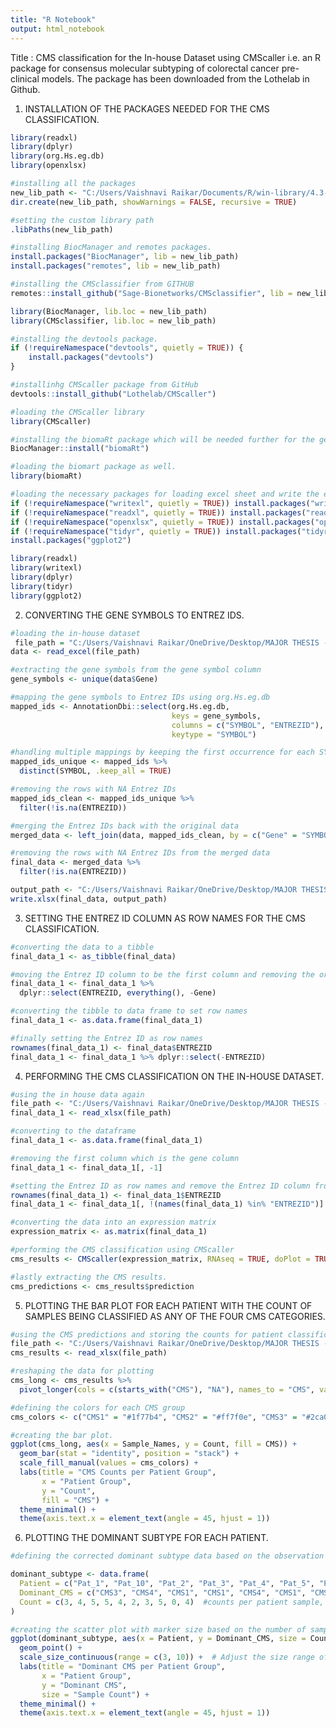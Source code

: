 ---
title: "R Notebook"
output: html_notebook
---

Title : CMS classification for the In-house Dataset using CMScaller i.e. an R package for consensus molecular subtyping of colorectal cancer pre-clinical models. The package has been downloaded from the Lothelab in Github.

1. INSTALLATION OF THE PACKAGES NEEDED FOR THE CMS CLASSIFICATION. 

```{r}
library(readxl)
library(dplyr)
library(org.Hs.eg.db)
library(openxlsx)

#installing all the packages 
new_lib_path <- "C:/Users/Vaishnavi Raikar/Documents/R/win-library/4.3-project"
dir.create(new_lib_path, showWarnings = FALSE, recursive = TRUE)

#setting the custom library path
.libPaths(new_lib_path)

#installing BiocManager and remotes packages.
install.packages("BiocManager", lib = new_lib_path)
install.packages("remotes", lib = new_lib_path)

#installing the CMSclassifier from GITHUB 
remotes::install_github("Sage-Bionetworks/CMSclassifier", lib = new_lib_path)

library(BiocManager, lib.loc = new_lib_path)
library(CMSclassifier, lib.loc = new_lib_path)

#installing the devtools package.
if (!requireNamespace("devtools", quietly = TRUE)) {
    install.packages("devtools")
}

#installinhg CMScaller package from GitHub
devtools::install_github("Lothelab/CMScaller")

#loading the CMScaller library
library(CMScaller)

#installing the biomaRt package which will be needed further for the gene identifer conversion.
BiocManager::install("biomaRt")

#loading the biomart package as well.
library(biomaRt)

#loading the necessary packages for loading excel sheet and write the excel sheet as well.
if (!requireNamespace("writexl", quietly = TRUE)) install.packages("writexl")
if (!requireNamespace("readxl", quietly = TRUE)) install.packages("readxl")
if (!requireNamespace("openxlsx", quietly = TRUE)) install.packages("openxlsx")
if (!requireNamespace("tidyr", quietly = TRUE)) install.packages("tidyr")
install.packages("ggplot2")

library(readxl)
library(writexl)
library(dplyr)
library(tidyr)
library(ggplot2)
```

2. CONVERTING THE GENE SYMBOLS TO ENTREZ IDS. 

```{r}
#loading the in-house dataset
 file_path = "C:/Users/Vaishnavi Raikar/OneDrive/Desktop/MAJOR THESIS - VAISHNAVI/In house dataset.xlsx"
data <- read_excel(file_path)

#extracting the gene symbols from the gene symbol column
gene_symbols <- unique(data$Gene)

#mapping the gene symbols to Entrez IDs using org.Hs.eg.db
mapped_ids <- AnnotationDbi::select(org.Hs.eg.db,
                                    keys = gene_symbols,
                                    columns = c("SYMBOL", "ENTREZID"),
                                    keytype = "SYMBOL")

#handling multiple mappings by keeping the first occurrence for each SYMBOL
mapped_ids_unique <- mapped_ids %>%
  distinct(SYMBOL, .keep_all = TRUE)

#removing the rows with NA Entrez IDs
mapped_ids_clean <- mapped_ids_unique %>%
  filter(!is.na(ENTREZID))

#merging the Entrez IDs back with the original data
merged_data <- left_join(data, mapped_ids_clean, by = c("Gene" = "SYMBOL"))

#removing the rows with NA Entrez IDs from the merged data
final_data <- merged_data %>%
  filter(!is.na(ENTREZID))

output_path <- "C:/Users/Vaishnavi Raikar/OneDrive/Desktop/MAJOR THESIS - VAISHNAVI/In house dataset_converted.xlsx"
write.xlsx(final_data, output_path) 

```

3. SETTING THE ENTREZ ID COLUMN AS ROW NAMES FOR THE CMS CLASSIFICATION.

```{r}

#converting the data to a tibble
final_data_1 <- as_tibble(final_data)

#moving the Entrez ID column to be the first column and removing the original Gene column
final_data_1 <- final_data_1 %>%
  dplyr::select(ENTREZID, everything(), -Gene)

#converting the tibble to data frame to set row names
final_data_1 <- as.data.frame(final_data_1)

#finally setting the Entrez ID as row names
rownames(final_data_1) <- final_data$ENTREZID
final_data_1 <- final_data_1 %>% dplyr::select(-ENTREZID)


```


4. PERFORMING THE CMS CLASSIFICATION ON THE IN-HOUSE DATASET.

```{r}

#using the in house data again
file_path <- "C:/Users/Vaishnavi Raikar/OneDrive/Desktop/MAJOR THESIS - VAISHNAVI/In house dataset_converted.xlsx"
final_data_1 <- read_xlsx(file_path)

#converting to the dataframe
final_data_1 <- as.data.frame(final_data_1)

#removing the first column which is the gene column
final_data_1 <- final_data_1[, -1]

#setting the Entrez ID as row names and remove the Entrez ID column from the data
rownames(final_data_1) <- final_data_1$ENTREZID
final_data_1 <- final_data_1[, !(names(final_data_1) %in% "ENTREZID")]

#converting the data into an expression matrix
expression_matrix <- as.matrix(final_data_1)

#performing the CMS classification using CMScaller
cms_results <- CMScaller(expression_matrix, RNAseq = TRUE, doPlot = TRUE)

#lastly extracting the CMS results. 
cms_predictions <- cms_results$prediction


```

5. PLOTTING THE BAR PLOT FOR EACH PATIENT WITH THE COUNT OF SAMPLES BEING CLASSIFIED AS ANY OF THE FOUR CMS CATEGORIES.

```{r}

#using the CMS predictions and storing the counts for patient classification subtype in an excel sheet and then plotting the bar plot.
file_path <- "C:/Users/Vaishnavi Raikar/OneDrive/Desktop/MAJOR THESIS - VAISHNAVI/bar_plot.xlsx"
cms_results <- read_xlsx(file_path)

#reshaping the data for plotting
cms_long <- cms_results %>%
  pivot_longer(cols = c(starts_with("CMS"), "NA"), names_to = "CMS", values_to = "Count")

#defining the colors for each CMS group
cms_colors <- c("CMS1" = "#1f77b4", "CMS2" = "#ff7f0e", "CMS3" = "#2ca02c", "CMS4" = "#d62728", "NA" = "#808080")

#creating the bar plot.
ggplot(cms_long, aes(x = Sample_Names, y = Count, fill = CMS)) +
  geom_bar(stat = "identity", position = "stack") +
  scale_fill_manual(values = cms_colors) +
  labs(title = "CMS Counts per Patient Group",
       x = "Patient Group",
       y = "Count",
       fill = "CMS") +
  theme_minimal() +
  theme(axis.text.x = element_text(angle = 45, hjust = 1))

```

6. PLOTTING THE DOMINANT SUBTYPE FOR EACH PATIENT. 

```{r}
#defining the corrected dominant subtype data based on the observation meaning if a patient has high number of sample counts for CMS1  , then the dominant subtype will be CMS1.

dominant_subtype <- data.frame(
  Patient = c("Pat_1", "Pat_10", "Pat_2", "Pat_3", "Pat_4", "Pat_5", "Pat_6", "Pat_7", "Pat_8", "Pat_9"),
  Dominant_CMS = c("CMS3", "CMS4", "CMS1", "CMS1", "CMS4", "CMS1", "CMS2", "CMS3", "None", "CMS4"),
  Count = c(3, 4, 5, 5, 4, 2, 3, 5, 0, 4)  #counts per patient sample, so 3 means that there are 3 samples for Pat_1 which has CMS3 classification.
)

#creating the scatter plot with marker size based on the number of samples with dominant subtype
ggplot(dominant_subtype, aes(x = Patient, y = Dominant_CMS, size = Count, color = Dominant_CMS)) +
  geom_point() +
  scale_size_continuous(range = c(3, 10)) +  # Adjust the size range of markers
  labs(title = "Dominant CMS per Patient Group",
       x = "Patient Group",
       y = "Dominant CMS",
       size = "Sample Count") +
  theme_minimal() +
  theme(axis.text.x = element_text(angle = 45, hjust = 1))



```

